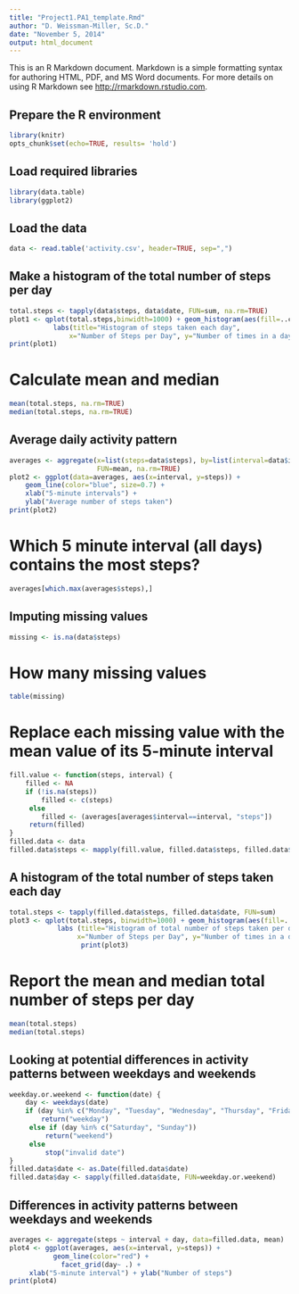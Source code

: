 ```yaml
---
title: "Project1.PA1_template.Rmd"
author: "D. Weissman-Miller, Sc.D."
date: "November 5, 2014"
output: html_document
---
```


This is an R Markdown document. Markdown is a simple formatting syntax for authoring HTML, PDF, and MS Word documents. For more details on using R Markdown see <http://rmarkdown.rstudio.com>.

## Prepare the R environment

```r
library(knitr)
opts_chunk$set(echo=TRUE, results= 'hold')
```

## Load required libraries

```r
library(data.table)
library(ggplot2)
```

## Load the data

```r
data <- read.table('activity.csv', header=TRUE, sep=",")
```

## Make a histogram of the total number of steps per day

```r
total.steps <- tapply(data$steps, data$date, FUN=sum, na.rm=TRUE)
plot1 <- qplot(total.steps,binwidth=1000) + geom_histogram(aes(fill=..count..)) +
           labs(title="Histogram of steps taken each day",
               x="Number of Steps per Day", y="Number of times in a day(count)") + theme_bw()
print(plot1)
```

# Calculate mean and median

```r
mean(total.steps, na.rm=TRUE)
median(total.steps, na.rm=TRUE)
```

## Average daily activity pattern

```r
averages <- aggregate(x=list(steps=data$steps), by=list(interval=data$interval),
                      FUN=mean, na.rm=TRUE)
plot2 <- ggplot(data=averages, aes(x=interval, y=steps)) +
    geom_line(color="blue", size=0.7) +
    xlab("5-minute intervals") +
    ylab("Average number of steps taken")
print(plot2)
```

# Which 5 minute interval (all days) contains the most steps?

```r
averages[which.max(averages$steps),]
```

## Imputing missing values

```r
missing <- is.na(data$steps)
```

# How many missing values

```r
table(missing)
```

# Replace each missing value with the mean value of its 5-minute interval

```r
fill.value <- function(steps, interval) {
    filled <- NA
    if (!is.na(steps))
        filled <- c(steps)
     else
        filled <- (averages[averages$interval==interval, "steps"])
     return(filled)
}
filled.data <- data
filled.data$steps <- mapply(fill.value, filled.data$steps, filled.data$interval)
```

## A histogram of the total number of steps taken each day

```r
total.steps <- tapply(filled.data$steps, filled.data$date, FUN=sum)
plot3 <- qplot(total.steps, binwidth=1000) + geom_histogram(aes(fill=..count..)) +
            labs (title="Histogram of total number of steps taken per day", 
                 x="Number of Steps per Day", y="Number of times in a day(count)") + theme_bw()
                  print(plot3)
```

# Report the mean and median total number of steps per day

```r
mean(total.steps)
median(total.steps)
```

## Looking at potential differences in activity patterns between  weekdays and weekends

```r
weekday.or.weekend <- function(date) {
    day <- weekdays(date)
    if (day %in% c("Monday", "Tuesday", "Wednesday", "Thursday", "Friday"))
        return("weekday")
     else if (day %in% c("Saturday", "Sunday"))
         return("weekend")
     else
         stop("invalid date")
}
filled.data$date <- as.Date(filled.data$date)
filled.data$day <- sapply(filled.data$date, FUN=weekday.or.weekend)
```

## Differences in activity patterns between weekdays and weekends

```r
averages <- aggregate(steps ~ interval + day, data=filled.data, mean)
plot4 <- ggplot(averages, aes(x=interval, y=steps)) + 
           geom_line(color="red") + 
             facet_grid(day~ .) +
     xlab("5-minute interval") + ylab("Number of steps")
print(plot4)
```



